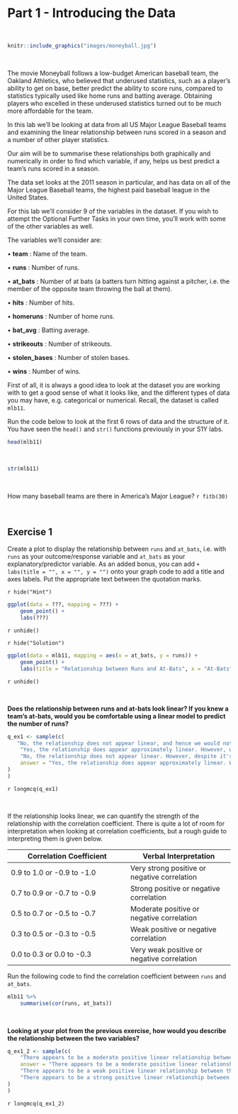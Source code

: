 # Part 1 - Introducing the Data 

<br>

```r
knitr::include_graphics("images/moneyball.jpg")
```

<br>

The movie Moneyball follows a low-budget American baseball team, the Oakland Athletics, who believed that underused statistics, such as a player’s ability to get on base, better predict the ability to score runs, compared to statistics typically used like home runs and batting average. Obtaining players who excelled in these underused statistics turned out to be much more affordable for the team.

In this lab we’ll be looking at data from all US Major League Baseball teams and examining the linear relationship between runs scored in a season and a number of other player statistics.

Our aim will be to summarise these relationships both graphically and numerically in order to find which variable, if any, helps us best predict a team’s runs scored in a season.

The data set looks at the 2011 season in particular, and has data on all of the Major League Baseball teams, the highest paid baseball league in the United States. 

For this lab we’ll consider 9 of the variables in the dataset. If you wish to attempt the Optional Further Tasks in your own time, you’ll work with some of the other variables as well. 

The variables we'll consider are:

• **team** : Name of the team. 	

• **runs** : Number of runs. 	

• **at_bats** : Number of at bats (a batters turn hitting against a pitcher, i.e. the member of the opposite team throwing the ball at them). 	 

• **hits** : Number of hits. 

• **homeruns** : Number of home runs. 	

• **bat_avg** : Batting average.  

• **strikeouts** : Number of strikeouts. 	 

• **stolen_bases** : Number of stolen bases. 	

• **wins** : Number of wins. 	


First of all, it is always a good idea to look at the dataset you are working with to get a good sense of what it looks like, and the different types of data you may have, e.g. categorical or numerical. Recall, the dataset is called `mlb11`.

Run the code below to look at the first 6 rows of data and the structure of it. You have seen the `head()` and `str()` functions previously in your S1Y labs. 

```r
head(mlb11)
```

<br>

```r
str(mlb11)
```

<br>

How many baseball teams are there in America's Major League? `r fitb(30)`

<br>

## **Exercise 1** 


Create a plot to display the relationship between `runs` and `at_bats`, i.e. with `runs` as your outcome/response variable and `at_bats` as your explanatory/predictor variable. As an added bonus, you can add `+ labs(title = "", x = "", y = "")` onto your graph code to add a title and axes labels. Put the appropriate text between the quotation marks. 

`r hide("Hint")`

```r
ggplot(data = ???, mapping = ???) +
    geom_point() +
    labs(???)
```

`r unhide()`


`r hide("Solution")`

```r
ggplot(data = mlb11, mapping = aes(x = at_bats, y = runs)) +
    geom_point() +
    labs(title = "Relationship between Runs and At-Bats", x = "At-Bats", y = "Runs")
```

`r unhide()`

<br>

**Does the relationship between runs and at-bats look linear? If you knew a team’s at-bats, would you be comfortable using a linear model to predict the number of runs?**

```r
q_ex1 <- sample(c(
   "No, the relationship does not appear linear, and hence we would not be comfortable using a linear model to predict the number of runs from the at-bats. We would have to consider a different varaible to choose.",
    "Yes, the relationship does appear approximately linear. However, we would not be comfortable using a linear model to predict the number of runs from the at-bats. We would have to consider a different varaible to choose.",
    "No, the relationship does not appear linear. However, despite it's non-linearity we could still use a regression model to predict the number of runs from the at-bats.",
    answer = "Yes, the relationship does appear approximately linear. We would therefore be comfortable using a linear model to predict the number of runs from the at-bats."
)
)
```

`r longmcq(q_ex1)`

<br>

If the relationship looks linear, we can quantify the strength of the relationship with the correlation coefficient. There is quite a lot of room for interpretation when looking at correlation coefficients, but a rough guide to interpreting them is given below. 

| Correlation Coefficient  | Verbal Interpretation |
|--------------------------|-----------------------|
|0.9 to 1.0 or -0.9 to -1.0|Very strong positive or negative correlation|
|0.7 to 0.9 or -0.7 to -0.9|Strong positive or negative correlation|
|0.5 to 0.7 or -0.5 to -0.7|Moderate positive or negative correlation|
|0.3 to 0.5 or -0.3 to -0.5|Weak positive or negative correlation|
|0.0 to 0.3 or 0.0 to -0.3|Very weak positive or negative correlation|

Run the following code to find the correlation coefficient between `runs` and `at_bats`. 

```r
mlb11 %>%
    summarise(cor(runs, at_bats))
```

<br>

**Looking at your plot from the previous exercise, how would you describe the relationship between the two variables?**

```r
q_ex1_2 <- sample(c(
    "There appears to be a moderate positive linear relationship between the runs  of a Major League baseball team and their at-bats. There aren't  any unusual observations",
    answer = "There appears to be a moderate positive linear relationship between the runs  of a Major League baseball team and their at-bats. There aren't  any particularly unusual observations, but the point at roughly (5525, 870) could be considered slightly unusual.",
    "There appears to be a weak positive linear relationship between the runs  of a Major League baseball team and their at-bats. There aren't any unusual observations.",
    "There appears to be a strong positive linear relationship between the runs  of a Major League baseball team and their at-bats. There aren't  any particularly unusual observations, but the point at roughly (5525, 870) could be considered slightly unusual."
)
)
```

`r longmcq(q_ex1_2)`

<br>

